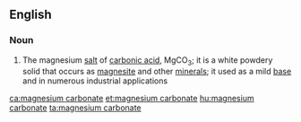 ==English==

===Noun===
{{wikipedia}}
{{en-noun|head=[[magnesium]] [[carbonate]]|-}}

# {{context|inorganic compound|lang=en}} The magnesium [[salt]] of [[carbonic acid]], MgCO<sub>3</sub>; it is a white powdery solid that occurs as [[magnesite]] and other [[mineral]]s; it used as a mild [[base]] and in numerous industrial applications

[[ca:magnesium carbonate]]
[[et:magnesium carbonate]]
[[hu:magnesium carbonate]]
[[ta:magnesium carbonate]]